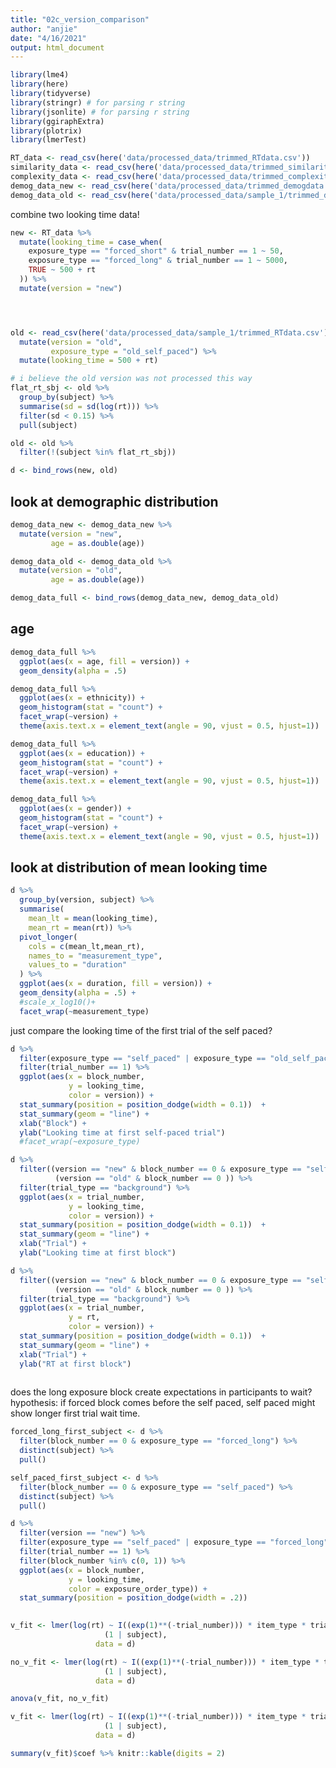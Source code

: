 ```yaml
---
title: "02c_version_comparison"
author: "anjie"
date: "4/16/2021"
output: html_document
---
```


```r
library(lme4)
library(here)
library(tidyverse)
library(stringr) # for parsing r string 
library(jsonlite) # for parsing r string 
library(ggiraphExtra)
library(plotrix)
library(lmerTest)

```

```r
RT_data <- read_csv(here('data/processed_data/trimmed_RTdata.csv'))
similarity_data <- read_csv(here('data/processed_data/trimmed_similaritydata.csv'))
complexity_data <- read_csv(here('data/processed_data/trimmed_complexitydata.csv'))
demog_data_new <- read_csv(here('data/processed_data/trimmed_demogdata.csv'))
demog_data_old <- read_csv(here('data/processed_data/sample_1/trimmed_demogdata.csv'))
```

combine two looking time data! 
```r
new <- RT_data %>% 
  mutate(looking_time = case_when(
    exposure_type == "forced_short" & trial_number == 1 ~ 50, 
    exposure_type == "forced_long" & trial_number == 1 ~ 5000, 
    TRUE ~ 500 + rt
  )) %>% 
  mutate(version = "new")




old <- read_csv(here('data/processed_data/sample_1/trimmed_RTdata.csv')) %>% 
  mutate(version = "old", 
         exposure_type = "old_self_paced") %>% 
  mutate(looking_time = 500 + rt) 

# i believe the old version was not processed this way 
flat_rt_sbj <- old %>% 
  group_by(subject) %>% 
  summarise(sd = sd(log(rt))) %>% 
  filter(sd < 0.15) %>% 
  pull(subject)

old <- old %>% 
  filter(!(subject %in% flat_rt_sbj))

d <- bind_rows(new, old)
```
## look at demographic distribution 
```r
demog_data_new <- demog_data_new %>% 
  mutate(version = "new", 
         age = as.double(age)) 

demog_data_old <- demog_data_old %>% 
  mutate(version = "old", 
         age = as.double(age))

demog_data_full <- bind_rows(demog_data_new, demog_data_old)
```

## age 
```r
demog_data_full %>% 
  ggplot(aes(x = age, fill = version)) + 
  geom_density(alpha = .5)
```

```r
demog_data_full %>% 
  ggplot(aes(x = ethnicity)) + 
  geom_histogram(stat = "count") + 
  facet_wrap(~version) + 
  theme(axis.text.x = element_text(angle = 90, vjust = 0.5, hjust=1))
```

```r
demog_data_full %>% 
  ggplot(aes(x = education)) + 
  geom_histogram(stat = "count") + 
  facet_wrap(~version) + 
  theme(axis.text.x = element_text(angle = 90, vjust = 0.5, hjust=1))
```

```r
demog_data_full %>% 
  ggplot(aes(x = gender)) + 
  geom_histogram(stat = "count") + 
  facet_wrap(~version) + 
  theme(axis.text.x = element_text(angle = 90, vjust = 0.5, hjust=1))
```


## look at distribution of mean looking time 

```r
d %>% 
  group_by(version, subject) %>% 
  summarise(
    mean_lt = mean(looking_time), 
    mean_rt = mean(rt)) %>%  
  pivot_longer(
    cols = c(mean_lt,mean_rt), 
    names_to = "measurement_type", 
    values_to = "duration"
  ) %>% 
  ggplot(aes(x = duration, fill = version)) + 
  geom_density(alpha = .5) + 
  #scale_x_log10()+
  facet_wrap(~measurement_type) 
```

just compare the looking time of the first trial of the self paced? 
```r
d %>% 
  filter(exposure_type == "self_paced" | exposure_type == "old_self_paced") %>% 
  filter(trial_number == 1) %>% 
  ggplot(aes(x = block_number, 
             y = looking_time, 
             color = version)) + 
  stat_summary(position = position_dodge(width = 0.1))  + 
  stat_summary(geom = "line") + 
  xlab("Block") + 
  ylab("Looking time at first self-paced trial") 
  #facet_wrap(~exposure_type)
```

```r
d %>% 
  filter((version == "new" & block_number == 0 & exposure_type == "self_paced") |
          (version == "old" & block_number == 0 )) %>% 
  filter(trial_type == "background") %>% 
  ggplot(aes(x = trial_number, 
             y = looking_time, 
             color = version)) + 
  stat_summary(position = position_dodge(width = 0.1))  + 
  stat_summary(geom = "line") + 
  xlab("Trial") + 
  ylab("Looking time at first block") 

d %>% 
  filter((version == "new" & block_number == 0 & exposure_type == "self_paced") |
          (version == "old" & block_number == 0 )) %>% 
  filter(trial_type == "background") %>% 
  ggplot(aes(x = trial_number, 
             y = rt, 
             color = version)) + 
  stat_summary(position = position_dodge(width = 0.1))  + 
  stat_summary(geom = "line") + 
  xlab("Trial") + 
  ylab("RT at first block") 
  
```



does the long exposure block create expectations in participants to wait? 
hypothesis: if forced block comes before the self paced, self paced might show longer first trial wait time. 



```r
forced_long_first_subject <- d %>% 
  filter(block_number == 0 & exposure_type == "forced_long") %>% 
  distinct(subject) %>% 
  pull()

self_paced_first_subject <- d %>% 
  filter(block_number == 0 & exposure_type == "self_paced") %>% 
  distinct(subject) %>% 
  pull()


```


```r

d %>%  
  filter(version == "new") %>%
  filter(exposure_type == "self_paced" | exposure_type == "forced_long") %>% 
  filter(trial_number == 1) %>%
  filter(block_number %in% c(0, 1)) %>% 
  ggplot(aes(x = block_number, 
             y = looking_time, 
             color = exposure_order_type)) + 
  stat_summary(position = position_dodge(width = .2))
  
```


```r
v_fit <- lmer(log(rt) ~ I((exp(1)**(-trial_number))) * item_type * trial_complexity * version + 
                     (1 | subject), 
                   data = d)

no_v_fit <- lmer(log(rt) ~ I((exp(1)**(-trial_number))) * item_type * trial_complexity + 
                     (1 | subject), 
                   data = d)

anova(v_fit, no_v_fit)
```


```r
v_fit <- lmer(log(rt) ~ I((exp(1)**(-trial_number))) * item_type * trial_complexity * version + 
                     (1 | subject), 
                   data = d)

summary(v_fit)$coef %>% knitr::kable(digits = 2)
```
